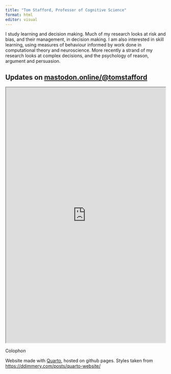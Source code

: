 ```yaml
---
title: "Tom Stafford, Professor of Cognitive Science"
format: html
editor: visual
---
```


I study learning and decision making. Much of my research looks at risk and bias, and their management, in decision making. I am also interested in skill learning, using measures of behaviour informed by work done in computational theory and neuroscience. More recently a strand of my research looks at complex decisions, and the psychology of reason, argument and persuasion.


## Updates on <mastodon.online/@tomstafford>

<iframe allowfullscreen sandbox="allow-top-navigation allow-scripts allow-popups allow-popups-to-escape-sandbox" width="500" height="800" src="https://mastofeed.com/apiv2/feed?userurl=https%3A%2F%2Fmastodon.online%2Fusers%2Ftomstafford&theme=light&size=100&header=true&replies=false&boosts=false"></iframe>

Colophon

Website made with [Quarto](https://quarto.org), hosted on github pages. Styles taken from <https://ddimmery.com/posts/quarto-website/>
